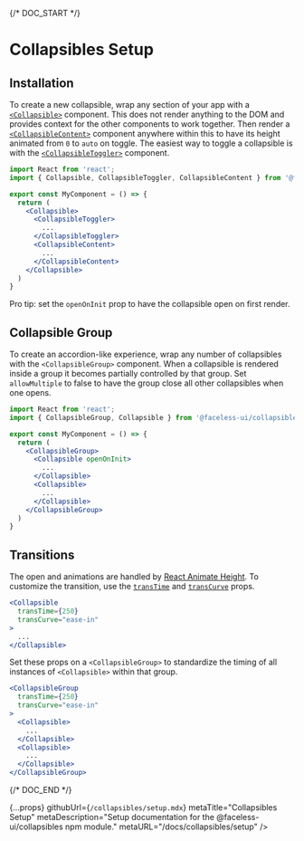 
{/* DOC_START */}

# Collapsibles Setup

## Installation

<InstallationCode name="collapsibles" />

To create a new collapsible, wrap any section of your app with a [`<Collapsible>`](/docs/collapsibles/api#collapsible) component. This does not render anything to the DOM and provides context for the other components to work together. Then render a [`<CollapsibleContent>`](/docs/collapsibles/api#collapsiblecontent) component anywhere within this to have its height animated from `0` to `auto` on toggle. The easiest way to toggle a collapsible is with the [`<CollapsibleToggler>`](/docs/collapsibles/api#collapsibletoggler) component.

```jsx
import React from 'react';
import { Collapsible, CollapsibleToggler, CollapsibleContent } from '@faceless-ui/collapsibles';

export const MyComponent = () => {
  return (
    <Collapsible>
      <CollapsibleToggler>
        ...
      </CollapsibleToggler>
      <CollapsibleContent>
        ...
      </CollapsibleContent>
    </Collapsible>
  )
}
```

Pro tip: set the `openOnInit` prop to have the collapsible open on first render.

## Collapsible Group

To create an accordion-like experience, wrap any number of collapsibles with the `<CollapsibleGroup>` component. When a collapsible is rendered inside a group it becomes partially controlled by that group. Set `allowMultiple` to false to have the group close all other collapsibles when one opens.

```jsx
import React from 'react';
import { CollapsibleGroup, Collapsible } from '@faceless-ui/collapsibles';

export const MyComponent = () => {
  return (
    <CollapsibleGroup>
      <Collapsible openOnInit>
        ...
      </Collapsible>
      <Collapsible>
        ...
      </Collapsible>
    </CollapsibleGroup>
  )
}
```

## Transitions

The open and animations are handled by [React Animate Height](https://github.com/Stanko/react-animate-height). To customize the transition, use the [`transTime`](/docs/collapsibles/api#transTime) and [`transCurve`](/docs/collapsibles/api#transCurve) props.

```jsx
<Collapsible
  transTime={250}
  transCurve="ease-in"
>
  ...
</Collapsible>
```

Set these props on a `<CollapsibleGroup>` to standardize the timing of all instances of `<Collapsible>` within that group.

```jsx
<CollapsibleGroup
  transTime={250}
  transCurve="ease-in"
>
  <Collapsible>
    ...
  </Collapsible>
  <Collapsible>
    ...
  </Collapsible>
</CollapsibleGroup>
```

{/* DOC_END */}

  {...props}
  githubUrl={`/collapsibles/setup.mdx`}
  metaTitle="Collapsibles Setup"
  metaDescription="Setup documentation for the @faceless-ui/collapsibles npm module."
  metaURL="/docs/collapsibles/setup"
/>
